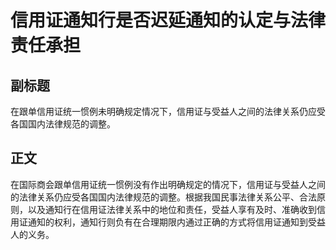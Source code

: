 # 信用证通知行是否迟延通知的认定与法律责任承担
## 副标题
在跟单信用证统一惯例未明确规定情况下，信用证与受益人之间的法律关系仍应受各国国内法律规范的调整。
## 正文
在国际商会跟单信用证统一惯例没有作出明确规定的情况下，信用证与受益人之间的法律关系仍应受各国国内法律规范的调整。根据我国民事法律关系公平、合法原则，以及通知行在信用证法律关系中的地位和责任，受益人享有及时、准确收到信用证通知的权利，通知行则负有在合理期限内通过正确的方式将信用证通知到受益人的义务。
